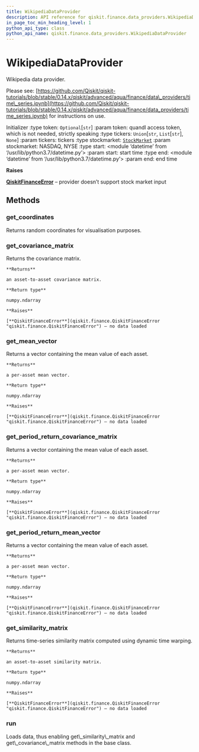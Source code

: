 ```yaml
---
title: WikipediaDataProvider
description: API reference for qiskit.finance.data_providers.WikipediaDataProvider
in_page_toc_min_heading_level: 1
python_api_type: class
python_api_name: qiskit.finance.data_providers.WikipediaDataProvider
---
```


# WikipediaDataProvider

<Class id="qiskit.finance.data_providers.WikipediaDataProvider" github="https://github.com/qiskit-community/qiskit-aqua/tree/stable/0.7/qiskit/finance/data_providers/wikipedia_data_provider.py" signature="WikipediaDataProvider(token=None, tickers=None, stockmarket=StockMarket.NASDAQ, start=datetime.datetime(2016, 1, 1, 0, 0), end=datetime.datetime(2016, 1, 30, 0, 0))">
  Wikipedia data provider.

  Please see: [https://github.com/Qiskit/qiskit-tutorials/blob/stable/0.14.x/qiskit/advanced/aqua/finance/data\_providers/time\_series.ipynb](https://github.com/Qiskit/qiskit-tutorials/blob/stable/0.14.x/qiskit/advanced/aqua/finance/data_providers/time_series.ipynb) for instructions on use.

  Initializer :type token: `Optional`\[`str`] :param token: quandl access token, which is not needed, strictly speaking :type tickers: `Union`\[`str`, `List`\[`str`], `None`] :param tickers: tickers :type stockmarket: [`StockMarket`](qiskit.finance.data_providers.StockMarket "qiskit.finance.data_providers._base_data_provider.StockMarket") :param stockmarket: NASDAQ, NYSE :type start: \<module ‘datetime’ from ‘/usr/lib/python3.7/datetime.py’> :param start: start time :type end: \<module ‘datetime’ from ‘/usr/lib/python3.7/datetime.py’> :param end: end time

  **Raises**

  [**QiskitFinanceError**](qiskit.finance.QiskitFinanceError "qiskit.finance.QiskitFinanceError") – provider doesn’t support stock market input

  ## Methods

  ### get\_coordinates

  <Function id="qiskit.finance.data_providers.WikipediaDataProvider.get_coordinates" signature="WikipediaDataProvider.get_coordinates()">
    Returns random coordinates for visualisation purposes.
  </Function>

  ### get\_covariance\_matrix

  <Function id="qiskit.finance.data_providers.WikipediaDataProvider.get_covariance_matrix" signature="WikipediaDataProvider.get_covariance_matrix()">
    Returns the covariance matrix.

    **Returns**

    an asset-to-asset covariance matrix.

    **Return type**

    numpy.ndarray

    **Raises**

    [**QiskitFinanceError**](qiskit.finance.QiskitFinanceError "qiskit.finance.QiskitFinanceError") – no data loaded
  </Function>

  ### get\_mean\_vector

  <Function id="qiskit.finance.data_providers.WikipediaDataProvider.get_mean_vector" signature="WikipediaDataProvider.get_mean_vector()">
    Returns a vector containing the mean value of each asset.

    **Returns**

    a per-asset mean vector.

    **Return type**

    numpy.ndarray

    **Raises**

    [**QiskitFinanceError**](qiskit.finance.QiskitFinanceError "qiskit.finance.QiskitFinanceError") – no data loaded
  </Function>

  ### get\_period\_return\_covariance\_matrix

  <Function id="qiskit.finance.data_providers.WikipediaDataProvider.get_period_return_covariance_matrix" signature="WikipediaDataProvider.get_period_return_covariance_matrix()">
    Returns a vector containing the mean value of each asset.

    **Returns**

    a per-asset mean vector.

    **Return type**

    numpy.ndarray

    **Raises**

    [**QiskitFinanceError**](qiskit.finance.QiskitFinanceError "qiskit.finance.QiskitFinanceError") – no data loaded
  </Function>

  ### get\_period\_return\_mean\_vector

  <Function id="qiskit.finance.data_providers.WikipediaDataProvider.get_period_return_mean_vector" signature="WikipediaDataProvider.get_period_return_mean_vector()">
    Returns a vector containing the mean value of each asset.

    **Returns**

    a per-asset mean vector.

    **Return type**

    numpy.ndarray

    **Raises**

    [**QiskitFinanceError**](qiskit.finance.QiskitFinanceError "qiskit.finance.QiskitFinanceError") – no data loaded
  </Function>

  ### get\_similarity\_matrix

  <Function id="qiskit.finance.data_providers.WikipediaDataProvider.get_similarity_matrix" signature="WikipediaDataProvider.get_similarity_matrix()">
    Returns time-series similarity matrix computed using dynamic time warping.

    **Returns**

    an asset-to-asset similarity matrix.

    **Return type**

    numpy.ndarray

    **Raises**

    [**QiskitFinanceError**](qiskit.finance.QiskitFinanceError "qiskit.finance.QiskitFinanceError") – no data loaded
  </Function>

  ### run

  <Function id="qiskit.finance.data_providers.WikipediaDataProvider.run" signature="WikipediaDataProvider.run()">
    Loads data, thus enabling get\_similarity\_matrix and get\_covariance\_matrix methods in the base class.
  </Function>
</Class>

